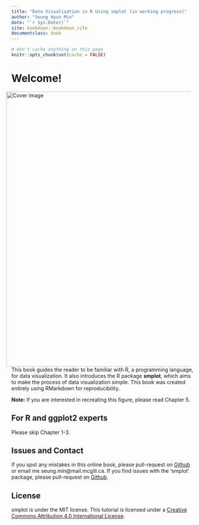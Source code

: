 ```yaml
--- 
title: "Data Visualization in R Using smplot (in working progress)"
author: "Seung Hyun Min"
date: "`r Sys.Date()`"
site: bookdown::bookdown_site
documentclass: book
---
```


```r
# don't cache anything on this page
knitr::opts_chunk$set(cache = FALSE)
```

# Welcome! {-#index}

<img src="./img/sample.png" width="750" alt="Cover image" align="right" style="margin: 0 1em 0 1em"/>

This book guides the reader to be familiar with R, a programming language, for data visualization. It also introduces the R package **smplot**, which aims to make the process of data visualization simple. This book was created entirely using RMarkdown for reproducibility. 

**Note:** If you are interested in recreating this figure, please read Chapter 5.

## For R and ggplot2 experts {-}

Please skip Chapter 1-3. 

## Issues and Contact {-}
If you spot any mistakes in this online book, please pull-request on [Github](https://github.com/smin95/dataviz) or email me seung.min@mail.mcgill.ca. If you find issues with the 'smplot' package, please pull-request on [Github](https://github.com/smin95/smplot).

## License {-}
smplot is under the MIT license. This tutorial is licensed under a [Creative Commons Attribution 4.0 International License](https://creativecommons.org/licenses/by/4.0/).


